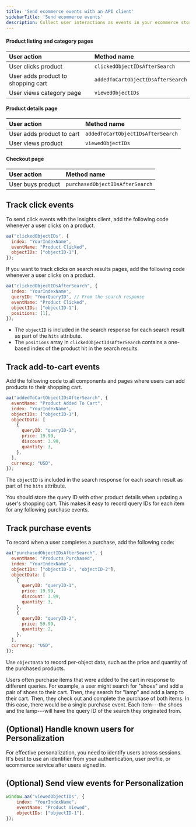 ```yaml
---
title: 'Send ecommerce events with an API client'
sidebarTitle: 'Send ecommerce events'
description: Collect user interactions as events in your ecommerce store.
---
```



<APIIntro />


<EcommerceDiagram />


<SearchResults />

#### Product listing and category pages

| User action                        | Method name                       |
| :--------------------------------- | :-------------------------------- |
| User clicks product                | `clickedObjectIDsAfterSearch`     |
| User adds product to shopping cart | `addedToCartObjectIDsAfterSearch` |
| User views category page           | `viewedObjectIDs`                 |

#### Product details page

| User action               | Method name                       |
| :------------------------ | :-------------------------------- |
| User adds product to cart | `addedToCartObjectIDsAfterSearch` |
| User views product        | `viewedObjectIDs`                 |

#### Checkout page

| User action       | Method name                     |
| :---------------- | :------------------------------ |
| User buys product | `purchasedObjectIDsAfterSearch` |


<TrackQueryid />

## Track click events

To send click events with the Insights client, add the following code
whenever a user clicks on a product.

```js JavaScript
aa("clickedObjectIDs", {
  index: "YourIndexName",
  eventName: "Product Clicked",
  objectIDs: ["objectID-1"],
});
```

If you want to track clicks on search results pages, add the following code whenever a user clicks on a product.

```js JavaScript
aa("clickedObjectIDsAfterSearch", {
  index: "YourIndexName",
  queryID: "YourQueryID", // From the search response
  eventName: "Product Clicked",
  objectIDs: ["objectID-1"],
  positions: [1],
});
```

- The `objectID` is included in the search response for each search result as part of the `hits` attribute.
- The `positions` array in `clickedObjectIdsAfterSearch` contains a one-based index of the product hit in the search results.

## Track add-to-cart events

Add the following code to all components and pages where users can add products to their shopping cart.

```js JavaScript
aa("addedToCartObjectIDsAfterSearch", {
  eventName: "Product Added To Cart",
  index: "YourIndexName",
  objectIDs: ["objectID-1"],
  objectData: [
    {
      queryID: "queryID-1",
      price: 19.99,
      discount: 3.99,
      quantity: 3,
    },
  ],
  currency: "USD",
});
```

The `objectID` is included in the search response for each search result as part of the `hits` attribute.

You should store the query ID with other product details when updating a user's shopping cart.
This makes it easy to record query IDs for each item for any following purchase events.

## Track purchase events

To record when a user completes a purchase,
add the following code:

```js JavaScript
aa("purchasedObjectIDsAfterSearch", {
  eventName: "Products Purchased",
  index: "YourIndexName",
  objectIDs: ["objectID-1", "objectID-2"],
  objectData: [
    {
      queryID: "queryID-1",
      price: 19.99,
      discount: 3.99,
      quantity: 3,
    },
    {
      queryID: "queryID-2",
      price: 59.99,
      quantity: 2,
    },
  ],
  currency: "USD",
});
```

Use `objectData` to record per-object data, such as the price and quantity of the purchased products.

Users often purchase items that were added to the cart in response to different queries.
For example, a user might search for "shoes" and add a pair of shoes to their cart.
Then, they search for "lamp" and add a lamp to their cart. Then, they check out and complete the purchase of both items.
In this case, there would be a single purchase event.
Each item---the shoes and the lamp---will have the query ID of
the search they originated from.

## (Optional) Handle known users for Personalization

For effective personalization, you need to identify users across sessions.
It's best to use an identifier from your authentication,
user profile, or ecommerce service after users signed in.


<PersonalizationUserToken />

## (Optional) Send view events for Personalization


<ViewEvents />

```js JavaScript
window.aa("viewedObjectIDs", {
    index: "YourIndexName",
    eventName: "Product Viewed",
    objectIDs: ["objectID-1"],
});
```